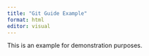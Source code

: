 ```yaml
---
title: "Git Guide Example"
format: html
editor: visual
---
```


This is an example for demonstration purposes.
